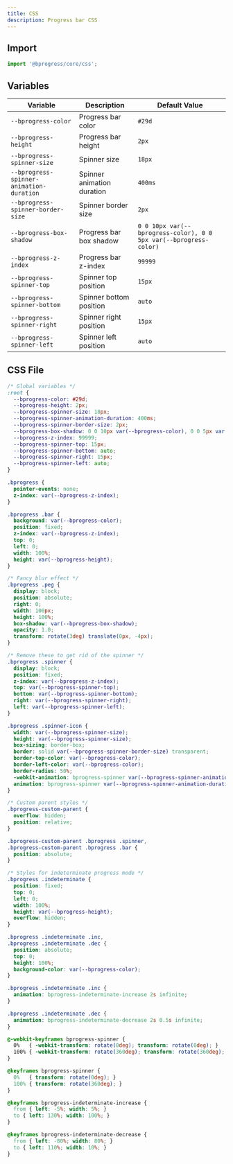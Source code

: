 ```yaml
---
title: CSS
description: Progress bar CSS
---
```


## Import 

```js
import '@bprogress/core/css';
```

## Variables

| Variable | Description | Default Value |
|----------|-------------|---------------|
| `--bprogress-color` | Progress bar color | `#29d` |
| `--bprogress-height` | Progress bar height | `2px` |
| `--bprogress-spinner-size` | Spinner size | `18px` |
| `--bprogress-spinner-animation-duration` | Spinner animation duration | `400ms` |
| `--bprogress-spinner-border-size` | Spinner border size | `2px` |
| `--bprogress-box-shadow` | Progress bar box shadow | `0 0 10px var(--bprogress-color), 0 0 5px var(--bprogress-color)` |
| `--bprogress-z-index` | Progress bar z-index | `99999` |
| `--bprogress-spinner-top` | Spinner top position | `15px` |
| `--bprogress-spinner-bottom` | Spinner bottom position | `auto` |
| `--bprogress-spinner-right` | Spinner right position | `15px` |
| `--bprogress-spinner-left` | Spinner left position | `auto` |

## CSS File

```css
/* Global variables */
:root {
  --bprogress-color: #29d;
  --bprogress-height: 2px;
  --bprogress-spinner-size: 18px;
  --bprogress-spinner-animation-duration: 400ms;
  --bprogress-spinner-border-size: 2px;
  --bprogress-box-shadow: 0 0 10px var(--bprogress-color), 0 0 5px var(--bprogress-color);
  --bprogress-z-index: 99999;
  --bprogress-spinner-top: 15px;
  --bprogress-spinner-bottom: auto;
  --bprogress-spinner-right: 15px;
  --bprogress-spinner-left: auto;
}

.bprogress {
  pointer-events: none;
  z-index: var(--bprogress-z-index);
}

.bprogress .bar {
  background: var(--bprogress-color);
  position: fixed;
  z-index: var(--bprogress-z-index);
  top: 0;
  left: 0;
  width: 100%;
  height: var(--bprogress-height);
}

/* Fancy blur effect */
.bprogress .peg {
  display: block;
  position: absolute;
  right: 0;
  width: 100px;
  height: 100%;
  box-shadow: var(--bprogress-box-shadow);
  opacity: 1.0;
  transform: rotate(3deg) translate(0px, -4px);
}

/* Remove these to get rid of the spinner */
.bprogress .spinner {
  display: block;
  position: fixed;
  z-index: var(--bprogress-z-index);
  top: var(--bprogress-spinner-top);
  bottom: var(--bprogress-spinner-bottom);
  right: var(--bprogress-spinner-right);
  left: var(--bprogress-spinner-left);
}

.bprogress .spinner-icon {
  width: var(--bprogress-spinner-size);
  height: var(--bprogress-spinner-size);
  box-sizing: border-box;
  border: solid var(--bprogress-spinner-border-size) transparent;
  border-top-color: var(--bprogress-color);
  border-left-color: var(--bprogress-color);
  border-radius: 50%;
  -webkit-animation: bprogress-spinner var(--bprogress-spinner-animation-duration) linear infinite;
  animation: bprogress-spinner var(--bprogress-spinner-animation-duration) linear infinite;
}

/* Custom parent styles */
.bprogress-custom-parent {
  overflow: hidden;
  position: relative;
}

.bprogress-custom-parent .bprogress .spinner,
.bprogress-custom-parent .bprogress .bar {
  position: absolute;
}

/* Styles for indeterminate progress mode */
.bprogress .indeterminate {
  position: fixed;
  top: 0;
  left: 0;
  width: 100%;
  height: var(--bprogress-height);
  overflow: hidden;
}

.bprogress .indeterminate .inc,
.bprogress .indeterminate .dec {
  position: absolute;
  top: 0;
  height: 100%;
  background-color: var(--bprogress-color);
}

.bprogress .indeterminate .inc {
  animation: bprogress-indeterminate-increase 2s infinite;
}

.bprogress .indeterminate .dec {
  animation: bprogress-indeterminate-decrease 2s 0.5s infinite;
}

@-webkit-keyframes bprogress-spinner {
  0%   { -webkit-transform: rotate(0deg); transform: rotate(0deg); }
  100% { -webkit-transform: rotate(360deg); transform: rotate(360deg); }
}

@keyframes bprogress-spinner {
  0%   { transform: rotate(0deg); }
  100% { transform: rotate(360deg); }
}

@keyframes bprogress-indeterminate-increase {
  from { left: -5%; width: 5%; }
  to { left: 130%; width: 100%; }
}

@keyframes bprogress-indeterminate-decrease {
  from { left: -80%; width: 80%; }
  to { left: 110%; width: 10%; }
}
```